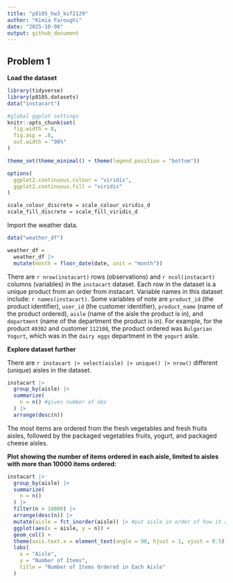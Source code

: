 ```yaml
---
title: "p8105_hw3_ksf2129"
author: "Kimia Faroughi"
date: "2025-10-08"
output: github_document
---
```


## Problem 1

**Load the dataset**

```r
library(tidyverse)
library(p8105.datasets)
data("instacart")

#global ggplot settings
knitr::opts_chunk$set(
  fig.width = 8,
  fig.asp = .6,
  out.width = "90%"
)

theme_set(theme_minimal() + theme(legend.position = "bottom"))

options(
  ggplot2.continuous.colour = "viridis",
  ggplot2.continuous.fill = "viridis"
)

scale_colour_discrete = scale_colour_viridis_d
scale_fill_discrete = scale_fill_viridis_d
```

Import the weather data.

```r
data("weather_df")

weather_df =
  weather_df |> 
  mutate(month = floor_date(date, unit = "month"))
```

There are `r nrow(instacart)` rows (observations) and `r ncol(instacart)` columns (variables) in the `instacart` dataset. Each row in the dataset is a unique product from an order from instacart. Variable names in this dataset include: `r names(instacart)`. Some variables of note are `product_id` (the product identifier), `user_id` (the customer identifier), `product_name` (name of the product ordered), `aisle` (name of the aisle the product is in), and `department` (name of the department the product is in). For example, for the product `49302` and customer `112108`, the product ordered was `Bulgarian Yogurt`, which was in the `dairy eggs` department in the `yogurt` aisle.

**Explore dataset further**

There are `r instacart |> select(aisle) |> unique() |> nrow()` different (unique) aisles in the dataset. 

```r
instacart |> 
  group_by(aisle) |> 
  summarize(
    n = n() #gives number of obs
  ) |> 
  arrange(desc(n))
```

The most items are ordered from the fresh vegetables and fresh fruits aisles, followed by the packaged vegetables fruits, yogurt, and packaged cheese aisles.

**Plot showing the number of items ordered in each aisle, limited to aisles with more than 10000 items ordered:**

```r
instacart |> 
  group_by(aisle) |> 
  summarize(
    n = n()
  ) |> 
  filter(n > 10000) |> 
  arrange(desc(n)) |> 
  mutate(aisle = fct_inorder(aisle)) |> #put aisle in order of how it appears in data
  ggplot(aes(x = aisle, y = n)) +
  geom_col() +
  theme(axis.text.x = element_text(angle = 90, hjust = 1, vjust = 0.5)) +
  labs(
    x = "Aisle",
    y = "Number of Items",
    title = "Number of Items Ordered in Each Aisle"
  )
```